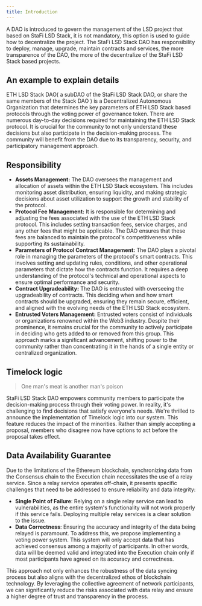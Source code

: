 ```yaml
---
title: Introduction
---
```


A DAO is introduced to govern the management of the LSD project that based on StaFi LSD Stack, it is not mandatory, this option is used to guide how to decentralize the project. The StaFi LSD Stack DAO has responsibility to deploy, manage, upgrade, maintain contracts and services, the more transparence of the DAO, the more of the decentralize of the StaFi LSD Stack based projects.

## An example to explain details

ETH LSD Stack DAO( a subDAO of the StaFi LSD Stack DAO, or share the same members of the Stack DAO ) is a Decentralized Autonomous Organization that determines the key parameters of ETH LSD Stack based protocols through the voting power of governance token. There are numerous day-to-day decisions required for maintaining the ETH LSD Stack protocol. It is crucial for the community to not only understand these decisions but also participate in the decision-making process. The community will benefit from the DAO due to its transparency, security, and participatory management approach.

## Responsibility

- **Assets Management:** The DAO oversees the management and allocation of assets within the ETH LSD Stack ecosystem. This includes monitoring asset distribution, ensuring liquidity, and making strategic decisions about asset utilization to support the growth and stability of the protocol.
- **Protocol Fee Management:** It is responsible for determining and adjusting the fees associated with the use of the ETH LSD Stack protocol. This includes setting transaction fees, service charges, and any other fees that might be applicable. The DAO ensures that these fees are balanced to maintain the protocol's competitiveness while supporting its sustainability.
- **Parameters of Protocol Contract Management:** The DAO plays a pivotal role in managing the parameters of the protocol's smart contracts. This involves setting and updating rules, conditions, and other operational parameters that dictate how the contracts function. It requires a deep understanding of the protocol's technical and operational aspects to ensure optimal performance and security.
- **Contract Upgradeability:** The DAO is entrusted with overseeing the upgradeability of contracts. This  deciding when and how smart contracts should be upgraded, ensuring they remain secure, efficient, and aligned with the evolving needs of the ETH LSD Stack ecosystem.
- **Entrusted Voters Management:** Entrusted voters consist of individuals or organizations renowned within the Web3 industry. Despite their prominence, it remains crucial for the community to actively participate in deciding who gets added to or removed from this group. This approach marks a significant advancement, shifting power to the community rather than concentrating it in the hands of a single entity or centralized organization.

## Timelock logic

> One man's meat is another man's poison

StaFi LSD Stack DAO empowers community members to participate the decision-making process through their voting power. In reality, it's challenging to find decisions that satisfy everyone's needs. We're thrilled to announce the implementation of Timelock logic into our system. This feature reduces the impact of the minorities. Rather than simply accepting a proposal, members who disagree now have options to act before the proposal takes effect.

## Data Availability Guarantee

Due to the limitations of the Ethereum blockchain, synchronizing data from the Consensus chain to the Execution chain necessitates the use of a relay service. Since a relay service operates off-chain, it presents specific challenges that need to be addressed to ensure reliability and data integrity:

- **Single Point of Failure**: Relying on a single relay service can lead to vulnerabilities, as the entire system's functionality will not work properly if this service fails. Deploying multiple relay services is a clear solution to the issue.
- **Data Correctness**: Ensuring the accuracy and integrity of the data being relayed is paramount. To address this, we propose implementing a voting power system. This system will only accept data that has achieved consensus among a majority of participants. In other words, data will be deemed valid and integrated into the Execution chain only if most participants have agreed on its accuracy and correctness.

This approach not only enhances the robustness of the data syncing process but also aligns with the decentralized ethos of blockchain technology. By leveraging the collective agreement of network participants, we can significantly reduce the risks associated with data relay and ensure a higher degree of trust and transparency in the process.